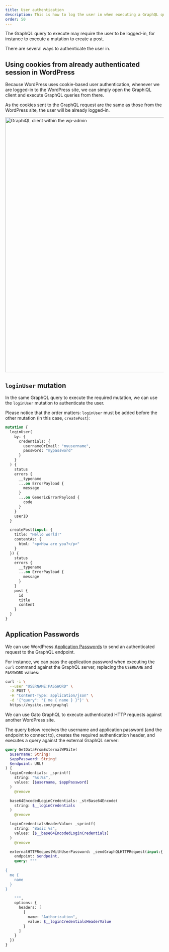 ```yaml
---
title: User authentication
description: This is how to log the user in when executing a GraphQL query against the server.
order: 50
---
```


The GraphQL query to execute may require the user to be logged-in, for instance to execute a mutation to create a post.

There are several ways to authenticate the user in.

## Using cookies from already authenticated session in WordPress

Because WordPress uses cookie-based user authentication, whenever we are logged-in to the WordPress site, we can simply open the GraphiQL client and execute GraphQL queries from there.

As the cookies sent to the GraphQL request are the same as those from the WordPress site, the user will be already logged-in.

<Image
  src="/assets/guides/downstream/wp-admin-graphiql.png"
  width="1200"
  height="811"
  alt="GraphiQL client within the wp-admin"
  caption="GraphiQL client within the wp-admin"
/>

## `loginUser` mutation

In the same GraphQL query to execute the required mutation, we can use the `loginUser` mutation to authenticate the user.

Please notice that the order matters: `loginUser` must be added before the other mutation (in this case, `createPost`):

```graphql
mutation {
  loginUser(
    by: {
      credentials: {
        usernameOrEmail: "myusername",
        password: "mypassword"
      }
    }
  ) {
    status
    errors {
      __typename
      ...on ErrorPayload {
        message
      }
      ...on GenericErrorPayload {
        code
      }
    }
    userID
  }

  createPost(input: {
    title: "Hello world!"
    contentAs: {
      html: "<p>How are you?</p>"
    }
  }) {
    status
    errors {
      __typename
      ...on ErrorPayload {
        message
      }
    }
    post {
      id
      title
      content
    }
  }
}
```

## Application Passwords

We can use WordPress [Application Passwords](https://make.wordpress.org/core/2020/11/05/application-passwords-integration-guide/) to send an authenticated request to the GraphQL endpoint.

For instance, we can pass the application password when executing the `curl` command against the GraphQL server, replacing the `USERNAME` and `PASSWORD` values:

```bash
curl -i \
  --user "USERNAME:PASSWORD" \
  -X POST \
  -H "Content-Type: application/json" \
  -d '{"query": "{ me { name } }"}' \
  https://mysite.com/graphql
```

We can use Gato GraphQL to execute authenticated HTTP requests against another WordPress site.

The query below receives the username and application password (and the endpoint to connect to), creates the required authentication header, and executes a query against the external GraphQL server:

```graphql
query GetDataFromExternalWPSite(
  $username: String!
  $appPassword: String!
  $endpoint: URL!
) {
  loginCredentials: _sprintf(
    string: "%s:%s",
    values: [$username, $appPassword]
  )
    @remove

  base64EncodedLoginCredentials: _strBase64Encode(
    string: $__loginCredentials
  )
    @remove

  loginCredentialsHeaderValue: _sprintf(
    string: "Basic %s",
    values: [$__base64EncodedLoginCredentials]
  )
    @remove

  externalHTTPRequestWithUserPassword: _sendGraphQLHTTPRequest(input:{
    endpoint: $endpoint,
    query: """
  
{
  me {
    name
  }
}

    """,
    options: {
      headers: [
        {
          name: "Authorization",
          value: $__loginCredentialsHeaderValue
        }
      ]
    }
  })
}
```